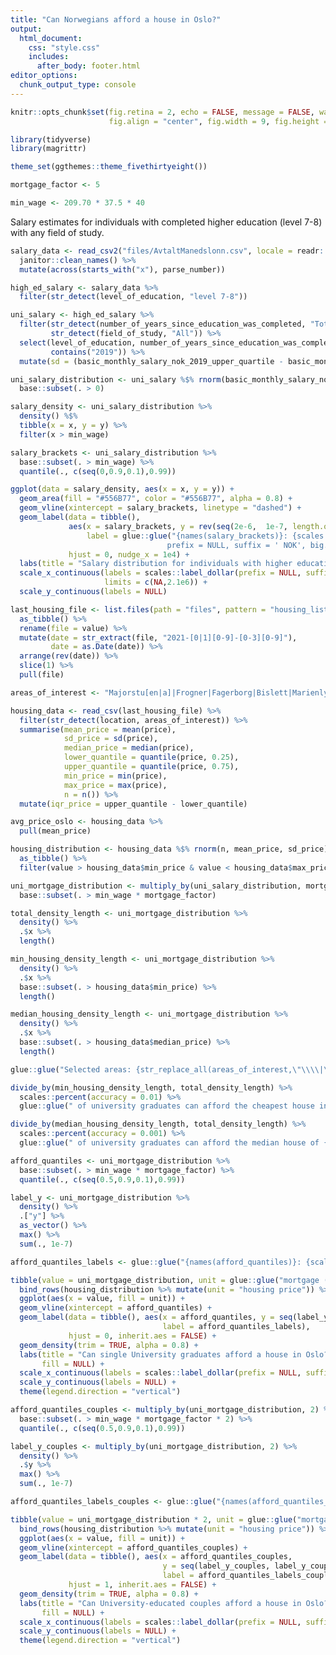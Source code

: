 ```yaml
---
title: "Can Norwegians afford a house in Oslo?"
output:
  html_document:
    css: "style.css"
    includes:
      after_body: footer.html
editor_options:
  chunk_output_type: console
---
```


```r
knitr::opts_chunk$set(fig.retina = 2, echo = FALSE, message = FALSE, warning = FALSE, 
                      fig.align = "center", fig.width = 9, fig.height = 6, out.width = "100%")
```

```r
library(tidyverse)
library(magrittr)

theme_set(ggthemes::theme_fivethirtyeight())

mortgage_factor <- 5

min_wage <- 209.70 * 37.5 * 40
```

Salary estimates for individuals with completed higher education (level 7-8) with any field of study.

```r
salary_data <- read_csv2("files/AvtaltManedslonn.csv", locale = readr::locale(encoding = "latin1"), na = ":", skip = 2) %>% 
  janitor::clean_names() %>% 
  mutate(across(starts_with("x"), parse_number))

high_ed_salary <- salary_data %>% 
  filter(str_detect(level_of_education, "level 7-8"))

uni_salary <- high_ed_salary %>% 
  filter(str_detect(number_of_years_since_education_was_completed, "Total"),
         str_detect(field_of_study, "All")) %>% 
  select(level_of_education, number_of_years_since_education_was_completed, field_of_study,
         contains("2019")) %>%
  mutate(sd = (basic_monthly_salary_nok_2019_upper_quartile - basic_monthly_salary_nok_2019_lower_quartile) / 1.35)

uni_salary_distribution <- uni_salary %$% rnorm(basic_monthly_salary_nok_2019_number_of_full_time_equivalents, basic_monthly_salary_nok_2019_median, sd) * 12 %>% 
  base::subset(. > 0)
```

```r
salary_density <- uni_salary_distribution %>% 
  density() %$%
  tibble(x = x, y = y) %>% 
  filter(x > min_wage)

salary_brackets <- uni_salary_distribution %>% 
  base::subset(. > min_wage) %>% 
  quantile(., c(seq(0,0.9,0.1),0.99))

ggplot(data = salary_density, aes(x = x, y = y)) + 
  geom_area(fill = "#556B77", color = "#556B77", alpha = 0.8) +
  geom_vline(xintercept = salary_brackets, linetype = "dashed") +
  geom_label(data = tibble(), 
             aes(x = salary_brackets, y = rev(seq(2e-6,  1e-7, length.out = length(salary_brackets))), 
                 label = glue::glue("{names(salary_brackets)}: {scales::dollar(salary_brackets, 
                                   prefix = NULL, suffix = ' NOK', big.mark = ' ', accuracy = 2)}")),
             hjust = 0, nudge_x = 1e4) +
  labs(title = "Salary distribution for individuals with higher education (level 7-8)") +
  scale_x_continuous(labels = scales::label_dollar(prefix = NULL, suffix = " kr", big.mark = " "),
                     limits = c(NA,2.1e6)) + 
  scale_y_continuous(labels = NULL)
```

```r
last_housing_file <- list.files(path = "files", pattern = "housing_listings_(.*).csv", full.names = TRUE) %>% 
  as_tibble() %>% 
  rename(file = value) %>% 
  mutate(date = str_extract(file, "2021-[0|1][0-9]-[0-3][0-9]"),
         date = as.Date(date)) %>% 
  arrange(rev(date)) %>% 
  slice(1) %>% 
  pull(file)
```


```r
areas_of_interest <- "Majorstu[en|a]|Frogner|Fagerborg|Bislett|Marienlyst|Sagene|Bjølsen|Nydalen|Tåsen|Grünnerløkka|St. Hanshaugen"

housing_data <- read_csv(last_housing_file) %>% 
  filter(str_detect(location, areas_of_interest)) %>%
  summarise(mean_price = mean(price),
            sd_price = sd(price),
            median_price = median(price),
            lower_quantile = quantile(price, 0.25),
            upper_quantile = quantile(price, 0.75),
            min_price = min(price),
            max_price = max(price),
            n = n()) %>% 
  mutate(iqr_price = upper_quantile - lower_quantile)

avg_price_oslo <- housing_data %>% 
  pull(mean_price)

housing_distribution <- housing_data %$% rnorm(n, mean_price, sd_price) %>% 
  as_tibble() %>% 
  filter(value > housing_data$min_price & value < housing_data$max_price)

uni_mortgage_distribution <- multiply_by(uni_salary_distribution, mortgage_factor) %>% 
  base::subset(. > min_wage * mortgage_factor)
```

```r
total_density_length <- uni_mortgage_distribution %>% 
  density() %>% 
  .$x %>% 
  length()

min_housing_density_length <- uni_mortgage_distribution %>% 
  density() %>% 
  .$x %>% 
  base::subset(. > housing_data$min_price) %>% 
  length()

median_housing_density_length <- uni_mortgage_distribution %>% 
  density() %>% 
  .$x %>% 
  base::subset(. > housing_data$median_price) %>% 
  length()

glue::glue("Selected areas: {str_replace_all(areas_of_interest,\"\\\\|\",\", \")}")

divide_by(min_housing_density_length, total_density_length) %>% 
  scales::percent(accuracy = 0.01) %>% 
  glue::glue(" of university graduates can afford the cheapest house in selected areas")

divide_by(median_housing_density_length, total_density_length) %>% 
  scales::percent(accuracy = 0.001) %>% 
  glue::glue(" of university graduates can afford the median house of {scales::dollar(housing_data$median_price, big.mark = \" \", suffix = \" kr\", prefix = NULL)} in selected areas")
```

```r
afford_quantiles <- uni_mortgage_distribution %>% 
  base::subset(. > min_wage * mortgage_factor) %>% 
  quantile(., c(seq(0.5,0.9,0.1),0.99))

label_y <- uni_mortgage_distribution %>% 
  density() %>% 
  .["y"] %>% 
  as_vector() %>% 
  max() %>% 
  sum(., 1e-7)

afford_quantiles_labels <- glue::glue("{names(afford_quantiles)}: {scales::dollar(afford_quantiles, big.mark = \" \", suffix = \" kr\", prefix = NULL)}")

tibble(value = uni_mortgage_distribution, unit = glue::glue("mortgage ({mortgage_factor} x annual gross income)")) %>% 
  bind_rows(housing_distribution %>% mutate(unit = "housing price")) %>% 
  ggplot(aes(x = value, fill = unit)) + 
  geom_vline(xintercept = afford_quantiles) +
  geom_label(data = tibble(), aes(x = afford_quantiles, y = seq(label_y,label_y - 2e-7,length.out = 6),
                                  label = afford_quantiles_labels),
             hjust = 0, inherit.aes = FALSE) +
  geom_density(trim = TRUE, alpha = 0.8) +
  labs(title = "Can single University graduates afford a house in Oslo?",
       fill = NULL) +
  scale_x_continuous(labels = scales::label_dollar(prefix = NULL, suffix = " kr", big.mark = " ")) + 
  scale_y_continuous(labels = NULL) +
  theme(legend.direction = "vertical")
```

```r
afford_quantiles_couples <- multiply_by(uni_mortgage_distribution, 2) %>% 
  base::subset(. > min_wage * mortgage_factor * 2) %>%
  quantile(., c(seq(0.5,0.9,0.1),0.99))

label_y_couples <- multiply_by(uni_mortgage_distribution, 2) %>% 
  density() %>% 
  .$y %>% 
  max() %>% 
  sum(., 1e-7)

afford_quantiles_labels_couples <- glue::glue("{names(afford_quantiles_couples)}: {scales::dollar(afford_quantiles_couples, big.mark = \" \", suffix = \" kr\", prefix = NULL)}")

tibble(value = uni_mortgage_distribution * 2, unit = glue::glue("mortgage ({mortgage_factor} x annual gross income x 2)")) %>% 
  bind_rows(housing_distribution %>% mutate(unit = "housing price")) %>% 
  ggplot(aes(x = value, fill = unit)) + 
  geom_vline(xintercept = afford_quantiles_couples) +
  geom_label(data = tibble(), aes(x = afford_quantiles_couples, 
                                  y = seq(label_y_couples, label_y_couples - 1e-7, length.out = 6),
                                  label = afford_quantiles_labels_couples),
             hjust = 1, inherit.aes = FALSE) +
  geom_density(trim = TRUE, alpha = 0.8) +
  labs(title = "Can University-educated couples afford a house in Oslo?",
       fill = NULL) +
  scale_x_continuous(labels = scales::label_dollar(prefix = NULL, suffix = " kr", big.mark = " ")) + 
  scale_y_continuous(labels = NULL) +
  theme(legend.direction = "vertical")
```




